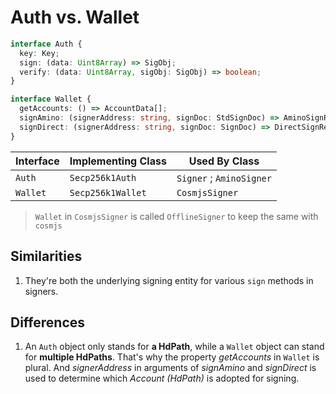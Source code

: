 # Auth vs. Wallet

```ts filename="From @sign/core"
interface Auth {
  key: Key;
  sign: (data: Uint8Array) => SigObj;
  verify: (data: Uint8Array, sigObj: SigObj) => boolean;
}
```

```ts filename="From @sign/cosmjs"
interface Wallet {
  getAccounts: () => AccountData[];
  signAmino: (signerAddress: string, signDoc: StdSignDoc) => AminoSignResponse;
  signDirect: (signerAddress: string, signDoc: SignDoc) => DirectSignResponse;
}
```

| Interface | Implementing Class | Used By Class            |
| --------- | ------------------ | ------------------------ |
| `Auth`    | `Secp256k1Auth`    | `Signer` ; `AminoSigner` |
| `Wallet`  | `Secp256k1Wallet`  | `CosmjsSigner`           |

> `Wallet` in `CosmjsSigner` is called `OfflineSigner` to keep the same with `cosmjs`

## Similarities

1. They're both the underlying signing entity for various `sign` methods in signers.

## Differences

1. An `Auth` object only stands for **a HdPath**, while a `Wallet` object can stand for **multiple HdPaths**. That's why the property _getAccounts_ in `Wallet` is plural. And _signerAddress_ in arguments of _signAmino_ and _signDirect_ is used to determine which _Account (HdPath)_ is adopted for signing.
